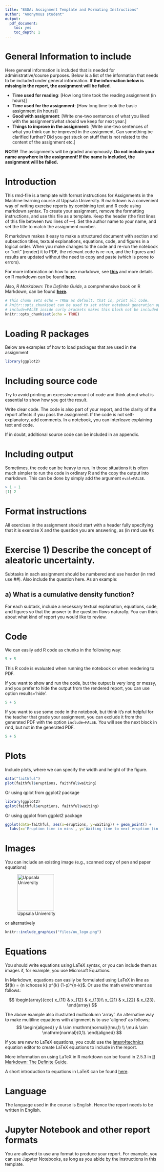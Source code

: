 ```yaml
---
title: "BSDA: Assignment Template and Formating Instructions"
author: "Anonymous student"
output: 
  pdf_document: 
    toc: yes
    toc_depth: 1
---
```


# General Information to include

Here general information is included that is needed for administrative/course purposes. Below is a list of the information that needs to be included under general information. **If the information below is missing in the report, the assignment will be failed**.

- **Time used for reading**: [How long time took the reading assignment (in hours)]
- **Time used for the assignment**: [How long time took the basic assignment (in hours)]
- **Good with assignment**: [Write one-two sentences of what you liked with the assignment/what should we keep for next year.]
- **Things to improve in the assignment**: [Write one-two sentences of what you think can be improved in the assignment. Can something be clarified further? Did you get stuck on stuff that is not related to the content of the assignment etc.]

**NOTE!** The assignments will be graded anonymously. **Do not include your name anywhere in the assignment! If the name is included, the assignment will be failed.**


# Introduction

This rmd-file is a template with format instructions for Assignments in the Machine learning course at Uppsala University. R markdown is a convenient way of writing exercise reports by combining text and R code using markdown syntax. To create your assignment, remove the formatting instructions, and use this file as a template. Keep the header (the first lines of this file between two lines of ---). Set the author name to your name, and set the title to match the assignment number.

R markdown makes it easy to make a structured document with section and subsection titles, textual explanations, equations, code, and figures in a logical order. When you make changes to the code and re-run the notebook or "knit" (render) it to PDF, the relevant code is re-run, and the figures and results are updated without the need to copy and paste (which is prone to errors).

For more information on how to use markdown, see [**this**](https://github.com/adam-p/markdown-here/wiki/Markdown-Cheatsheet) and more details on R markdown can be found [**here**](https://www.rstudio.com/wp-content/uploads/2015/02/rmarkdown-cheatsheet.pdf).

Also, _R Markdown: The Definite Guide_, a comprehensive book on R Markdown, can be found [**here**](https://bookdown.org/yihui/rmarkdown/).


```r
# This chunk sets echo = TRUE as default, that is, print all code.
# knitr::opts_chunk$set can be used to set other notebook generation options, too.
# include=FALSE inside curly brackets makes this block not be included in the pdf.
knitr::opts_chunk$set(echo = TRUE)
```


# Loading R packages

Below are examples of how to load packages that are used in the assignment

```r
library(ggplot2)
```

# Including source code

Try to avoid printing an excessive amount of code and think about what is essential to show how you got the result.

Write clear code. The code is also part of your report, and the clarity of the report affects if you pass the assignment. If the code is not self-explanatory, add comments. In a notebook, you can interleave explaining text and code.

If in doubt, additional source code can be included in an appendix. 


# Including output

Sometimes, the code can be heavy to run. In those situations it is often much simpler to run the code in ordinary R and the copy the output into markdown. This can be done by simply add the argument `eval=FALSE`.

```r
> 1 + 1
[1] 2
```



# Format instructions

All exercises in the assignment should start with a header fully specifying that it is exercise X and the question you are answering, as (in rmd use #):

# Exercise 1) Describe the concept of aleatoric uncertainty.

Subtasks in each assignment should be numbered and use header (in rmd use ##). Also include the question here. As an example:

## a) What is a cumulative density function?

For each subtask, include a necessary textual explanation, equations, code, and figures so that the answer to the question flows naturally. You can think about what kind of report you would like to review.

# Code

We can easily add R code as chunks in the following way:

```r
5 + 5
```

This R code is evaluated when running the notebook or when rendering to PDF.

If you want to show and run the code, but the output is very long or messy, and you prefer to hide the output from the rendered report, you can use option results='hide'. 

```r
5 + 5
```

If you want to use some code in the notebook, but think it's not helpful for the teacher that grade your assignment, you can exclude it from the generated PDF with the option `include=FALSE`. You will see the next block in rmd, but not in the generated PDF.
```r
5 + 5
```

# Plots

Include plots, where we can specify the width and height of the figure.

```r
data("faithful")
plot(faithful$eruptions, faithful$waiting)
```

Or using qplot from ggplot2 package
```r
library(ggplot2)
qplot(faithful$eruptions, faithful$waiting)
```

Or using ggplot from ggplot2 package
```r
ggplot(data=faithful, aes(x=eruptions, y=waiting)) + geom_point() +
  labs(x='Eruption time in mins', y='Waiting time to next eruption (in mins)')
```

# Images

You can include an existing image (e.g., scanned copy of pen and paper equations)

![Uppsala University](files/uu_logo.png){ width=120}

or alternatively

```r
knitr::include_graphics("files/uu_logo.png")
```

# Equations

You should write equations using LaTeX syntax, or you can include them as images if, for example, you use Microsoft Equations. 

In Markdown, equations can easily be formulated using LaTeX in line as $f(k) = {n \choose k} p^{k} (1-p)^{n-k}$. Or use the math environment as follows:

$$
\begin{array}{ccc}
x_{11} & x_{12} & x_{13}\\
x_{21} & x_{22} & x_{23}.
\end{array}
$$

The above example also illustrated multicolumn 'array'. An alternative way to make multiline equations with alignment is to use 'aligned' as follows;
$$
\begin{aligned}
y & \sim \mathrm{normal}(\mu,1) \\
\mu & \sim \mathrm{normal}(0,1).
\end{aligned}
$$

If you are new to LaTeX equations, you could use the [latext4technics](https://www.latex4technics.com/) equation editor to create LaTeX equations to include in the report.

More information on using LaTeX in R markdown can be found in 2.5.3 in [R Markdown: The Definite Guide](https://bookdown.org/yihui/rmarkdown/).

A short introduction to equations in LaTeX can be found [here](https://www.overleaf.com/learn/latex/Mathematical_expressions).

# Language

The language used in the course is English. Hence the report needs to be written in English.

# Jupyter Notebook and other report formats

You are allowed to use any format to produce your report. For example, you can use Jupyter Notebooks, as long as you abide by the instructions in this template.
